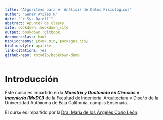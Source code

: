 ```yaml
--- 
title: "Algoritmos para el Análisis de Datos Fisiológicos"
author: "Gener Avilés R"
date: "`r Sys.Date()`"
abstract: Apuntes de clases.
site: bookdown::bookdown_site
output: bookdown::gitbook
documentclass: book
bibliography: [book.bib, packages.bib]
biblio-style: apalike
link-citations: yes
github-repo: rstudio/bookdown-demo
---
```


# Introducción

Éste curso es impartido en la ***Maestría y Doctorado en Ciencias e Ingeniería (MyDCI)*** de la Facultad de Ingeniería, Arquitectura y Diseño de la Universidad Autónoma de Baja California, campus Ensenada.

El curso es impartido por la [Dra. María de los Ángeles Cosío León](https://www.researchgate.net/profile/Maria_Cosio_Leon).

